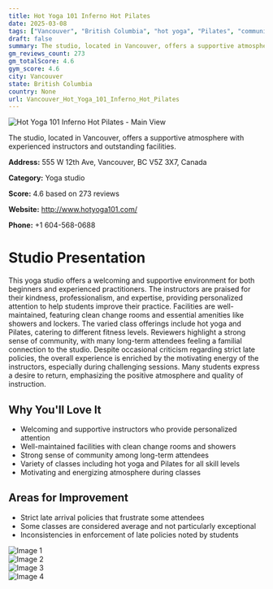 ```yaml
---
title: Hot Yoga 101 Inferno Hot Pilates
date: 2025-03-08
tags: ["Vancouver", "British Columbia", "hot yoga", "Pilates", "community", "supportive atmosphere", "Vancouver"]  
draft: false
summary: The studio, located in Vancouver, offers a supportive atmosphere with experienced instructors and outstanding facilities.
gm_reviews_count: 273
gm_totalScore: 4.6
gym_score: 4.6
city: Vancouver
state: British Columbia
country: None
url: Vancouver_Hot_Yoga_101_Inferno_Hot_Pilates
---
```


<div className="aspect-[16/9] relative my-8">
  <img 
    src="https://lh5.googleusercontent.com/p/AF1QipN7-H-Dv3RZzf5BA3k4fNhA17ptho2by1r62wzj=w1920-h1080-k-no"
    alt="Hot Yoga 101 Inferno Hot Pilates - Main View"
    className="object-cover absolute inset-0 w-full h-full rounded-lg"
  />
</div>

The studio, located in Vancouver, offers a supportive atmosphere with experienced instructors and outstanding facilities.

**Address:** 555 W 12th Ave, Vancouver, BC V5Z 3X7, Canada

**Category:** Yoga studio

**Score:** 4.6 based on 273 reviews

**Website:** http://www.hotyoga101.com/

**Phone:** +1 604-568-0688

# Studio Presentation

This yoga studio offers a welcoming and supportive environment for both beginners and experienced practitioners. The instructors are praised for their kindness, professionalism, and expertise, providing personalized attention to help students improve their practice. Facilities are well-maintained, featuring clean change rooms and essential amenities like showers and lockers. The varied class offerings include hot yoga and Pilates, catering to different fitness levels. Reviewers highlight a strong sense of community, with many long-term attendees feeling a familial connection to the studio. Despite occasional criticism regarding strict late policies, the overall experience is enriched by the motivating energy of the instructors, especially during challenging sessions. Many students express a desire to return, emphasizing the positive atmosphere and quality of instruction.

## Why You'll Love It

- Welcoming and supportive instructors who provide personalized attention
- Well-maintained facilities with clean change rooms and showers
- Strong sense of community among long-term attendees
- Variety of classes including hot yoga and Pilates for all skill levels
- Motivating and energizing atmosphere during classes

## Areas for Improvement

- Strict late arrival policies that frustrate some attendees
- Some classes are considered average and not particularly exceptional
- Inconsistencies in enforcement of late policies noted by students

<div className="grid grid-cols-1 xl:grid-cols-2 gap-4 my-8">
<div className="aspect-[4/3] relative"><img src="https://lh5.googleusercontent.com/p/AF1QipPaCUQf8bA5CfhdhENqGPExcHsMtNXd2W_fkgHs=w1920-h1080-k-no" alt="Image 1" className="object-cover absolute inset-0 w-full h-full rounded-lg" /></div>
<div className="aspect-[4/3] relative"><img src="https://lh3.googleusercontent.com/gps-cs-s/AB5caB9PjSG_134MSxociFgVVG8O05xlq-B21TEdo_OW2bCElLmP22XZt4uTfYZ1OHiQaTgADg0o2Z1a0VL2V5FdnJA4GYcimcDSruNCXAiyBqtN7DzcmLdcSIFNSdhy6txb8DfpZiIYMA=w1920-h1080-k-no" alt="Image 2" className="object-cover absolute inset-0 w-full h-full rounded-lg" /></div>
<div className="aspect-[4/3] relative"><img src="https://lh5.googleusercontent.com/p/AF1QipP4NODvmi99W-4nkB3cap6x9cYbeOQlB-3GnjKB=w1920-h1080-k-no" alt="Image 3" className="object-cover absolute inset-0 w-full h-full rounded-lg" /></div>
<div className="aspect-[4/3] relative"><img src="https://lh3.googleusercontent.com/gps-cs-s/AB5caB9kOuc_1ZIy3oIWmzdCldlJDhpQZFICB2J-hJbKeJtenXcRzyed4q7s8y29tEKaV3VDJMlkAQnr6o4FhbfEpQdzpBPpb-9waamNmtHkUsU2-4WObga81YUsadAp7iQ5n4fKiKPz6Q=w1920-h1080-k-no" alt="Image 4" className="object-cover absolute inset-0 w-full h-full rounded-lg" /></div>
</div>